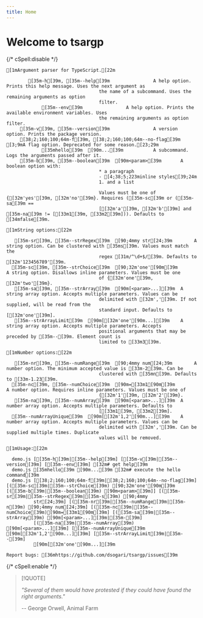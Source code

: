 ```yaml
---
title: Home
---
```


# Welcome to tsargp

{/* cSpell:disable */}

```ansi
[1mArgument parser for TypeScript.[22m

        [35m-h[39m, [35m--help[39m                A help option. Prints this help message. Uses the next argument as
                                  the name of a subcommand. Uses the remaining arguments as option
                                  filter.
             [35m--env[39m                A help option. Prints the available environment variables. Uses
                                  the remaining arguments as option filter.
     [35m-v[39m, [35m--version[39m                A version option. Prints the package version.
     [38;2;160;100;64m-f[39m, [38;2;160;100;64m--no-flag[39m                [3;9mA flag option. Deprecated for some reason.[23;29m
             [35mhello[39m  [90m...[39m           A subcommand. Logs the arguments passed after it.
     [35m-b[39m, [35m--boolean[39m  [90m<param>[39m       A boolean option with:
                                  * a paragraph
                                  - [4;38;5;223minline styles[39;24m
                                  1. and a list

                                  Values must be one of {[32m'yes'[39m, [32m'no'[39m}. Requires ([35m-sc[39m or ([35m-sa[39m ==
                                  [[32m'a'[39m, [32m'b'[39m] and [35m-na[39m != [[33m1[39m, [33m2[39m])). Defaults to [34mfalse[39m.

[1mString options:[22m

   [35m-sr[39m, [35m--strRegex[39m  [90;4mmy str[24;39m        A string option. Can be clustered with [35ms[39m. Values must match the
                                  regex [31m/^\d+$/[39m. Defaults to [32m'123456789'[39m.
  [35m-sc[39m, [35m--strChoice[39m  [90;32m'one'[90m[39m         A string option. Disallows inline parameters. Values must be one
                                  of {[32m'one'[39m, [32m'two'[39m}.
   [35m-sa[39m, [35m--strArray[39m  [90m[<param>...][39m  A string array option. Accepts multiple parameters. Values can be
                                  delimited with [32m','[39m. If not supplied, will be read from the
                                  standard input. Defaults to [[32m'one'[39m].
   [35m--strArrayLimit[39m  [90m[[32m'one'[90m...][39m    A string array option. Accepts multiple parameters. Accepts
                                  positional arguments that may be preceded by [35m--[39m. Element count is
                                  limited to [33m3[39m.

[1mNumber options:[22m

   [35m-nr[39m, [35m--numRange[39m  [90;4mmy num[24;39m        A number option. The minimum accepted value is [33m-2[39m. Can be
                                  clustered with [35mn[39m. Defaults to [33m-1.23[39m.
  [35m-nc[39m, [35m--numChoice[39m  [90m=[33m1[90m[39m            A number option. Requires inline parameters. Values must be one of
                                  {[32m'1'[39m, [32m'2'[39m}.
   [35m-na[39m, [35m--numArray[39m  [90m[<param>...][39m  A number array option. Accepts multiple parameters. Defaults to
                                  [[33m1[39m, [33m2[39m].
  [35m--numArrayUnique[39m  [90m[[32m'1,2'[90m...][39m    A number array option. Accepts multiple parameters. Values can be
                                  delimited with [32m','[39m. Can be supplied multiple times. Duplicate
                                  values will be removed.

[1mUsage:[22m

  demo.js [[35m-h[39m|[35m--help[39m] [[35m-v[39m|[35m--version[39m] [[35m--env[39m] [32m# get help[39m
  demo.js [35mhello[39m [90m...[39m [32m# execute the hello command[39m
  demo.js [[38;2;160;100;64m-f[39m|[38;2;160;100;64m--no-flag[39m] [([35m-sc[39m|[35m--strChoice[39m) [90;32m'one'[90m[39m [([35m-b[39m|[35m--boolean[39m) [90m<param>[39m]] [([35m-sr[39m|[35m--strRegex[39m|[35m-s[39m) [90;4mmy
          str[24;39m] [([35m-nr[39m|[35m--numRange[39m|[35m-n[39m) [90;4mmy num[24;39m] [([35m-nc[39m|[35m--numChoice[39m)[90m=[33m1[90m[39m] [([35m-sa[39m|[35m--strArray[39m) [90m[<param>...][39m|[35m-[39m]
          [([35m-na[39m|[35m--numArray[39m) [90m[<param>...][39m] [[35m--numArrayUnique[39m [90m[[32m'1,2'[90m...][39m] [[35m--strArrayLimit[39m|[35m--[39m]
          [90m[[32m'one'[90m...][39m

Report bugs: [36mhttps://github.com/dsogari/tsargp/issues[39m
```

{/* cSpell:enable */}

> [!QUOTE]
>
> _"Several of them would have protested if they could have found the right arguments."_
>
> -- George Orwell, Animal Farm

